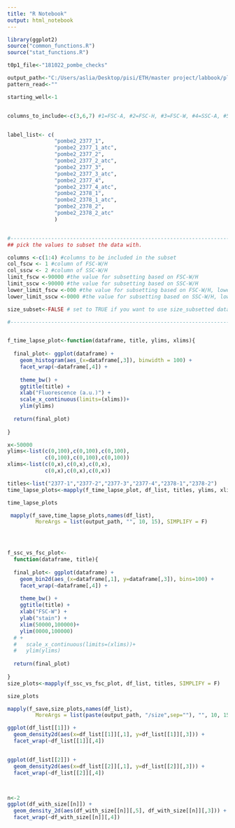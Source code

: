 ---
title: "R Notebook"
output: html_notebook
---

```{r}


library(ggplot2)
source("common_functions.R")
source("stat_functions.R")

t0p1_file<-"181022_pombe_checks"

output_path<-"C:/Users/aslia/Desktop/pisi/ETH/master project/labbook/plots/oct18/181022_pombe_checks" # for saving plots
pattern_read<-""

starting_well<-1


columns_to_include<-c(3,6,7) #1=FSC-A, #2=FSC-H, #3=FSC-W, #4=SSC-A, #5=SSC-H, #6=SSC-W, #7= 488 [C]-H


label_list<- c(
               "pombe2_2377_1",
               "pombe2_2377_1_atc",
               "pombe2_2377_2",
               "pombe2_2377_2_atc",
               "pombe2_2377_3",
               "pombe2_2377_3_atc",
               "pombe2_2377_4",
               "pombe2_2377_4_atc",
               "pombe2_2378_1",
               "pombe2_2378_1_atc",
               "pombe2_2378_2",
               "pombe2_2378_2_atc"
               )


#---------------------------------------------------------------------------------------------------------------
## pick the values to subset the data with. 

columns <-c(1:4) #columns to be included in the subset
col_fscw <- 1 #column of FSC-W/H
col_sscw <- 2 #column of SSC-W/H
limit_fscw <-90000 #the value for subsetting based on FSC-W/H
limit_sscw <-90000 #the value for subsetting based on SSC-W/H
lower_limit_fscw <-000 #the value for subsetting based on FSC-W/H, lower limit
lower_limit_sscw <-0000 #the value for subsetting based on SSC-W/H, lower limit

size_subset<-FALSE # set to TRUE if you want to use size_subsetted data, otherwise false.

#---------------------------------------------------------------------------------------------------------------



```


```{r}


f_time_lapse_plot<-function(dataframe, title, ylims, xlims){
  
  final_plot<- ggplot(dataframe) +
    geom_histogram(aes_(x=dataframe[,3]), binwidth = 100) +
    facet_wrap(~dataframe[,4]) +
    
    theme_bw() +
    ggtitle(title) +
    xlab("Fluorescence (a.u.)") +
    scale_x_continuous(limits=(xlims))+
    ylim(ylims)
  
  return(final_plot)
  
}

x<-50000
ylims<-list(c(0,100),c(0,100),c(0,100),
            c(0,100),c(0,100),c(0,100))
xlims<-list(c(0,x),c(0,x),c(0,x),
            c(0,x),c(0,x),c(0,x))

titles<-list("2377-1","2377-2","2377-3","2377-4","2378-1","2378-2")
time_lapse_plots<-mapply(f_time_lapse_plot, df_list, titles, ylims, xlims, SIMPLIFY = F)

time_lapse_plots

 mapply(f_save,time_lapse_plots,names(df_list),
         MoreArgs = list(output_path, "", 10, 15), SIMPLIFY = F)





```

```{r}
f_ssc_vs_fsc_plot<-
  function(dataframe, title){
  
  final_plot<- ggplot(dataframe) +
    geom_bin2d(aes_(x=dataframe[,1], y=dataframe[,3]), bins=100) +
    facet_wrap(~dataframe[,4]) +
    
    theme_bw() +
    ggtitle(title) +
    xlab("FSC-W") +
    ylab("stain") +
    xlim(50000,100000)+
    ylim(0000,100000)
  # +
  #   scale_x_continuous(limits=(xlims))+
  #   ylim(ylims)
  
  return(final_plot)
  
}
size_plots<-mapply(f_ssc_vs_fsc_plot, df_list, titles, SIMPLIFY = F)

size_plots

mapply(f_save,size_plots,names(df_list),
         MoreArgs = list(paste(output_path, "/size",sep=""), "", 10, 15), SIMPLIFY = F)


```


```{r}

ggplot(df_list[[1]]) +
  geom_density2d(aes(x=df_list[[1]][,1], y=df_list[[1]][,3])) +
  facet_wrap(~df_list[[1]][,4])


ggplot(df_list[[2]]) +
  geom_density2d(aes(x=df_list[[2]][,1], y=df_list[[2]][,3])) +
  facet_wrap(~df_list[[2]][,4])



n<-2
ggplot(df_with_size[[n]]) +
  geom_density_2d(aes(df_with_size[[n]][,5], df_with_size[[n]][,3])) +
  facet_wrap(~df_with_size[[n]][,4])


```

